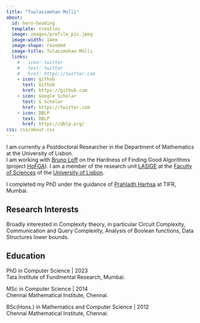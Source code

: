 ```yaml
---
title: "Tuulasimohan Molli"
about:
  id: hero-heading
  template: trestles
  image: images/profile_pic.jpeg
  image-width: 14em
  image-shape: rounded
  image-title: Tulasimohan Molli
  links:
    # - icon: twitter
    #   text: twitter
    #   href: https://twitter.com
    - icon: github
      text: Github
      href: https://github.com
    - icon: Google Scholar
      text: G Scholar
      href: https://twitter.com
    - icon: DBLP
      text: DBLP
      href: https://dblp.org/
css: css/about.css
---
```


:::{#hero-heading}

I am currently a Postdoctoral Researcher in the Department of Mathematics at the University of Lisbon.  
I am working with [Bruno Loff]() on the Hardness of Finding Good Algorithms (project [HoFGA]()). I am a member of the research unit [LASIGE]() at the [Faculty of Sciences]() of the [University of Lisbon]().   

I completed my PhD under the guidance of [Prahladh Harhsa]() at TIFR, Mumbai. 

    

## Research Interests
Broadly interested in Complexity theory, in particular Circuit Complexity, Communication and Query Complexity, Analysis of Boolean functions, Data Structures lower bounds. 


## Education

PhD in Computer Science | 2023 </br>
Tata Institute of Fundmental Research, Mumbai. 

MSc in Computer Science | 2014 </br>
Chennai Mathematical Institute, Chennai. 

BSc(Hons.) in Mathematics and Computer Science | 2012 </br>
Chennai Mathematical Institute, Chennai.  

:::